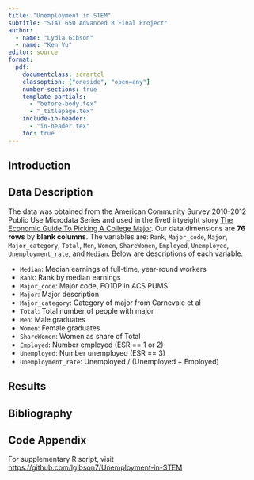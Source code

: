 ```yaml
---
title: "Unemployment in STEM"
subtitle: "STAT 650 Advanced R Final Project"
author: 
  - name: "Lydia Gibson"
  - name: "Ken Vu"
editor: source
format:
  pdf:
    documentclass: scrartcl
    classoption: ["oneside", "open=any"]
    number-sections: true
    template-partials:
      - "before-body.tex"
      - "_titlepage.tex" 
    include-in-header: 
      - "in-header.tex"
    toc: true
---
```


\newpage
  
## Introduction

## Data Description


\setlength\parindent{24pt}        

The data was obtained from the American Community Survey 2010-2012 Public Use Microdata Series and used in the fivethirtyeight story [The Economic Guide To Picking A College Major](https://fivethirtyeight.com/features/the-economic-guide-to-picking-a-college-major/). Our data dimensions are **76 rows** by **blank columns**. The variables are: `Rank`, `Major_code`, `Major`, `Major_category`, `Total`, `Men`, `Women`, `ShareWomen`, `Employed`, `Unemployed`, `Unemployment_rate`, and `Median`. Below are descriptions of each variable.

- `Median`: Median earnings of full-time, year-round workers
- `Rank`: Rank by median earnings
- `Major_code`: Major code, FO1DP in ACS PUMS
- `Major`: Major description
- `Major_category`: Category of major from Carnevale et al
- `Total`: Total number of people with major
- `Men`: Male graduates
- `Women`: Female graduates
- `ShareWomen`: Women as share of Total
- `Employed`: Number employed (ESR == 1 or 2)
- `Unemployed`: Number unemployed (ESR == 3)
- `Unemployment_rate`: Unemployed / (Unemployed + Employed)



## Results

## Bibliography

## Code Appendix

For supplementary R script, visit <https://github.com/lgibson7/Unemployment-in-STEM>
